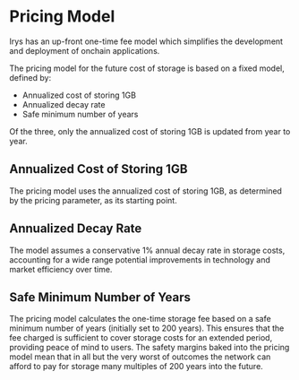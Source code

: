 
# Pricing Model

Irys has an up-front one-time fee model which simplifies the development and deployment of onchain applications.

The pricing model for the future cost of storage is based on a fixed model, defined by:

- Annualized cost of storing 1GB
- Annualized decay rate
- Safe minimum number of years

Of the three, only the annualized cost of storing 1GB is updated from year to year.

## Annualized Cost of Storing 1GB

The pricing model uses the annualized cost of storing 1GB, as determined by the pricing parameter, as its starting point.

## Annualized Decay Rate

The model assumes a conservative 1% annual decay rate in storage costs, accounting for a wide range potential improvements in technology and market efficiency over time.

## Safe Minimum Number of Years

The pricing model calculates the one-time storage fee based on a safe minimum number of years (initially set to 200 years). This ensures that the fee charged is sufficient to cover storage costs for an extended period, providing peace of mind to users. The safety margins baked into the pricing model mean that in all but the very worst of outcomes the network can afford to pay for storage many multiples of 200 years into the future.
